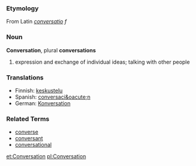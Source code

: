 ===Etymology===
From Latin ''[[conversatio]]'' ''f''

===Noun===
'''Conversation''', plural '''conversations'''

# expression and exchange of individual ideas; talking with other people

===Translations===
*Finnish: [[keskustelu]]
*Spanish: [[conversaci&oacute;n]]
*German:  [[Konversation]]

===Related Terms===

*[[converse]]
*[[conversant]]
*[[conversational]]

[[et:Conversation]]
[[pl:Conversation]]